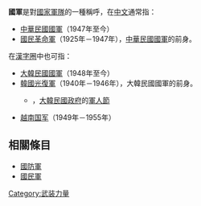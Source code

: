 {{wiktionary}}
'''國軍'''是對[[國家|國家]][[軍隊|軍隊]]的一種稱呼，在[[中文|中文]]通常指：

* [[中華民國國軍|中華民國國軍]]（1947年至今）
* [[國民革命軍|國民革命軍]]（1925年－1947年），[[中華民國國軍|中華民國國軍]]的前身。

在[[漢字圈|漢字圈]]中也可指：
* [[大韓民國國軍|大韓民國國軍]]（1948年至今）
* [[韓國光復軍|韓國光復軍]]（1940年－1946年），大韓民國國軍的前身。
**{{Link-ko|韓國國軍日|국군의 날|國軍日}}，[[大韓民國政府|大韓民國政府]]的[[軍人節|軍人節]]
* [[越南国军|越南国军]]（1949年－1955年）

==相關條目==
*[[國防軍|國防軍]]
*[[國民軍|國民軍]]

{{Disambig|cat=二字组织机构消歧义}}

[[Category:武装力量|Category:武装力量]]
